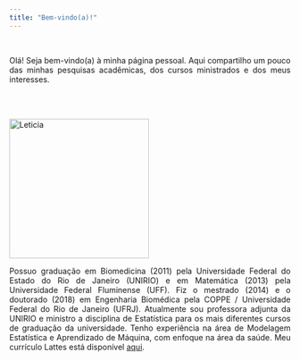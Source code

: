 ```yaml
---
title: "Bem-vindo(a)!"
---
```

<br>

<p align="justify">
Olá! Seja bem-vindo(a) à minha página pessoal. Aqui compartilho um pouco das minhas pesquisas acadêmicas, dos cursos ministrados e dos meus interesses.</p>
<br>
<br>

<p><img src="Leticia.jpg" alt="Leticia" style="width:250px;height:250px;margin-right:15px;">

<p align="justify">

Possuo graduação em Biomedicina (2011) pela Universidade Federal do Estado do Rio de Janeiro (UNIRIO) e em Matemática (2013) pela Universidade Federal Fluminense (UFF). Fiz o mestrado (2014) e o doutorado (2018) em Engenharia Biomédica pela COPPE / Universidade Federal do Rio de Janeiro (UFRJ).
Atualmente sou professora adjunta da UNIRIO e ministro a disciplina de Estatística para os mais diferentes cursos de graduação da universidade. 
Tenho experiência na área de Modelagem Estatística e Aprendizado de Máquina, com enfoque na área da saúde.
Meu currículo Lattes está disponível [aqui](http://lattes.cnpq.br/2289581239869778).</p>

